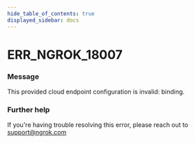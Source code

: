 ```yaml
---
hide_table_of_contents: true
displayed_sidebar: docs
---
```



# ERR_NGROK_18007

### Message

This provided cloud endpoint configuration is invalid: binding.

<ErrorDetails error="err_ngrok_18007" />

### Further help

If you're having trouble resolving this error, please reach out to [support@ngrok.com](mailto:support@ngrok.com?subject=Help%20with%20ERR_NGROK_18007)

